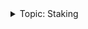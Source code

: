 <details><summary>Topic: Staking</summary>

This section is part of a series on the topic of *Staking*.

Docs:

- [Staking on Vega](/docs/concepts/vega-chain.md#staking-on-vega)
- [Tutorial: Stake tokens](/docs/tutorials/staking-tokens.md)

Tools:

- [Mainnet token interface ↗](https://token.vega.xyz/)
- [Fairground token interface ↗](https://token.fairground.wtf/)

</details>